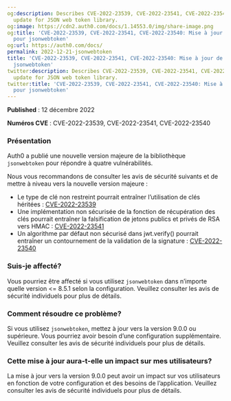 ```yaml
---
og:description: Describes CVE-2022-23539, CVE-2022-23541, CVE-2022-23540 security
  update for JSON web token library.
og:image: https://cdn2.auth0.com/docs/1.14553.0/img/share-image.png
og:title: 'CVE-2022-23539, CVE-2022-23541, CVE-2022-23540: Mise à jour de sécurité
  pour jsonwebtoken'
og:url: https://auth0.com/docs/
permalink: 2022-12-21-jsonwebtoken
title: 'CVE-2022-23539, CVE-2022-23541, CVE-2022-23540: Mise à jour de sécurité pour
  jsonwebtoken'
twitter:description: Describes CVE-2022-23539, CVE-2022-23541, CVE-2022-23540 security
  update for JSON web token library.
twitter:title: 'CVE-2022-23539, CVE-2022-23541, CVE-2022-23540: Mise à jour de sécurité
  pour jsonwebtoken'
---
```


**Published** : 12 décembre 2022

**Numéros CVE** : CVE-2022-23539, CVE-2022-23541, CVE-2022-23540

### Présentation

Auth0 a publié une nouvelle version majeure de la bibliothèque `jsonwebtoken` pour répondre à quatre vulnérabilités.

Nous vous recommandons de consulter les avis de sécurité suivants et de mettre à niveau vers la nouvelle version majeure :

* Le type de clé non restreint pourrait entraîner l’utilisation de clés héritées : [CVE-2022-23539](https://github.com/auth0/node-jsonwebtoken/security/advisories/GHSA-8cf7-32gw-wr33)
* Une implémentation non sécurisée de la fonction de récupération des clés pourrait entraîner la falsification de jetons publics et privés de RSA vers HMAC : [CVE-2022-23541](https://github.com/auth0/node-jsonwebtoken/security/advisories/GHSA-hjrf-2m68-5959)
* Un algorithme par défaut non sécurisé dans jwt.verify() pourrait entraîner un contournement de la validation de la signature : [CVE-2022-23540](https://github.com/auth0/node-jsonwebtoken/security/advisories/GHSA-qwph-4952-7xr6)

### Suis-je affecté?

Vous pourriez être affecté si vous utilisez `jsonwebtoken` dans n’importe quelle version \<= 8.5.1 selon la configuration. Veuillez consulter les avis de sécurité individuels pour plus de détails.

### Comment résoudre ce problème?

Si vous utilisez `jsonwebtoken`, mettez à jour vers la version 9.0.0 ou supérieure. Vous pourriez avoir besoin d’une configuration supplémentaire. Veuillez consulter les avis de sécurité individuels pour plus de détails.

### Cette mise à jour aura-t-elle un impact sur mes utilisateurs?

La mise à jour vers la version 9.0.0 peut avoir un impact sur vos utilisateurs en fonction de votre configuration et des besoins de l’application. Veuillez consulter les avis de sécurité individuels pour plus de détails.